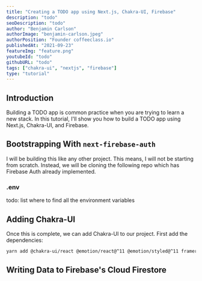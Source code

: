 ```yaml
---
title: "Creating a TODO app using Next.js, Chakra-UI, Firebase"
description: "todo"
seoDescription: "todo"
author: "Benjamin Carlson"
authorImage: "benjamin-carlson.jpeg"
authorPosition: "Founder coffeeclass.io"
publishedAt: "2021-09-23"
featureImg: "feature.png"
youtubeId: "todo"
githubURL: "todo"
tags: ["chakra-ui", "nextjs", "firebase"]
type: "tutorial"
---
```


## Introduction

Building a TODO app is common practice when you are trying to learn a new stack. In this tutorial, I'll show you how to build a TODO app using Next.js, Chakra-UI, and Firebase.

## Bootstrapping With `next-firebase-auth`

I will be building this like any other project. This means, I will not be starting from scratch. Instead, we will be cloning the following repo which has Firebase Auth already implemented.

### .env

todo: list where to find all the environment variables

## Adding Chakra-UI

Once this is complete, we can add Chakra-UI to our project. First add the dependencies:

```bash
yarn add @chakra-ui/react @emotion/react@^11 @emotion/styled@^11 framer-motion@^4
```

## Writing Data to Firebase's Cloud Firestore

